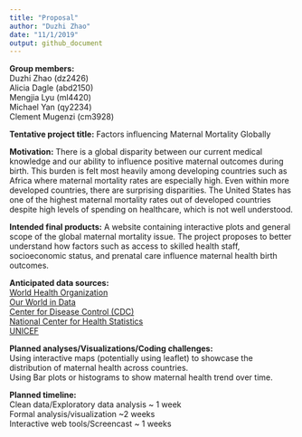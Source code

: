 ```yaml
---
title: "Proposal"
author: "Duzhi Zhao"
date: "11/1/2019"
output: github_document
---
```

**Group members:**  
Duzhi Zhao (dz2426)  
Alicia Dagle (abd2150)  
Mengjia Lyu (ml4420)  
Michael Yan (qy2234)  
Clement Mugenzi (cm3928)

**Tentative project title:** 
Factors influencing Maternal Mortality Globally

**Motivation:** 
There is a global disparity between our current medical knowledge and our ability to influence positive maternal outcomes during birth. This burden is felt most heavily among developing countries such as Africa where maternal mortality rates are especially high. Even within more developed countries, there are surprising disparities. The United States has one of the highest maternal mortality rates out of developed countries despite high levels of spending on healthcare, which is not well understood. 

**Intended final products:**
A website containing interactive plots and general scope of the global maternal mortality issue. The project proposes to better understand how factors such as access to skilled health staff, socioeconomic status, and prenatal care influence maternal health birth outcomes.

**Anticipated data sources:**  
[World Health Organization](http://apps.who.int/gho/data/node.main.530?lang=en)  
[Our World in Data](https://ourworldindata.org/maternal-mortality)  
[Center for Disease Control (CDC)](https://www.cdc.gov/nchs/products/databriefs/db328.htm)  
[National Center for Health 
Statistics](https://www.cdc.gov/nchs/data/nvsr/nvsr67/nvsr67_05.pdf)  
[UNICEF](https://data.unicef.org/resources/dataset/maternal-health-data/)  



**Planned analyses/Visualizations/Coding challenges:**  
Using interactive maps (potentially using leaflet) to showcase the distribution of maternal health across countries.  
Using Bar plots or histograms to show maternal health trend over time.


**Planned timeline:**  
Clean data/Exploratory data analysis ~ 1 week  
Formal analysis/visualization ~2 weeks  
Interactive web tools/Screencast ~ 1 weeks


